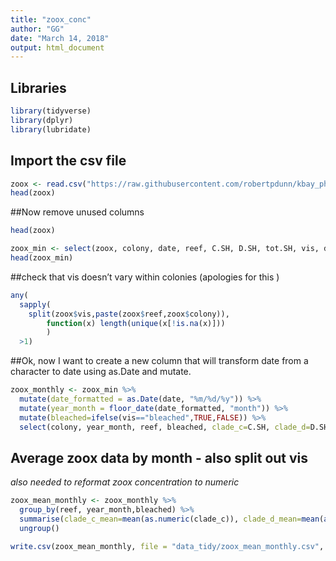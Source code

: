 ```yaml
---
title: "zoox_conc"
author: "GG"
date: "March 14, 2018"
output: html_document
---
```


## Libraries

```r
library(tidyverse)
library(dplyr)
library(lubridate)
```

## Import the csv file
```r

zoox <- read.csv("https://raw.githubusercontent.com/robertpdunn/kbay_physical/master/data_raw/bleaching_symbionts.csv")
head(zoox)

```


##Now remove unused columns

```r
head(zoox)

zoox_min <- select(zoox, colony, date, reef, C.SH, D.SH, tot.SH, vis, days)
head(zoox_min)
```
##check that vis doesn't vary within colonies  (apologies for this )
```r
any(
  sapply(
    split(zoox$vis,paste(zoox$reef,zoox$colony)),
        function(x) length(unique(x[!is.na(x)]))
        )
  >1)
```



##Ok, now I want to create a new column that will transform date from a character to date using as.Date and mutate. 

```r
zoox_monthly <- zoox_min %>% 
  mutate(date_formatted = as.Date(date, "%m/%d/%y")) %>% 
  mutate(year_month = floor_date(date_formatted, "month")) %>%
  mutate(bleached=ifelse(vis=="bleached",TRUE,FALSE)) %>% 
  select(colony, year_month, reef, bleached, clade_c=C.SH, clade_d=D.SH, total_zoox=tot.SH, days, date_formatted, date)


```

## Average zoox data by month - also split out vis
*also needed to reformat zoox concentration to numeric*
```r
zoox_mean_monthly <- zoox_monthly %>% 
  group_by(reef, year_month,bleached) %>%
  summarise(clade_c_mean=mean(as.numeric(clade_c)), clade_d_mean=mean(as.numeric(clade_d)),total_zoox_mean=mean(as.numeric(total_zoox))) %>% 
  ungroup() 
```

```r
write.csv(zoox_mean_monthly, file = "data_tidy/zoox_mean_monthly.csv", row.names = FALSE)
```



























